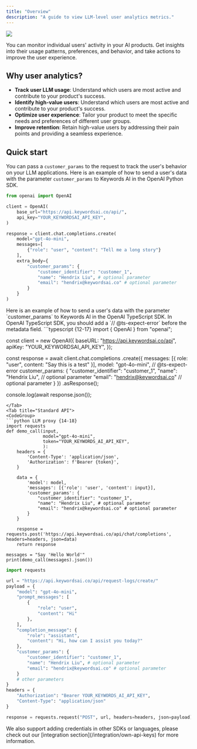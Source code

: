 ```yaml
---
title: "Overview"
description: "A guide to view LLM-level user analytics metrics."
---
```


<Frame>
<img src="https://keywordsai-static.s3.us-east-1.amazonaws.com/docs/observability/overview/users.png" />
</Frame>

You can monitor individual users' activity in your AI products. Get insights into their usage patterns, preferences, and behavior, and take actions to improve the user experience.

## Why user analytics?
- **Track user LLM usage**: Understand which users are most active and contribute to your product's success.
- **Identify high-value users**: Understand which users are most active and contribute to your product's success.
- **Optimize user experience**: Tailor your product to meet the specific needs and preferences of different user groups.
- **Improve retention**: Retain high-value users by addressing their pain points and providing a seamless experience.

## Quick start

You can pass a `customer_params` to the request to track the user's behavior on your LLM applications.
<Tabs>
<Tab title="OpenAI Python SDK">
Here is an example of how to send a user's data with the parameter `customer_params` to Keywords AI in the OpenAI Python SDK.
```python {13-19}
from openai import OpenAI

client = OpenAI(
    base_url="https://api.keywordsai.co/api/",
    api_key="YOUR_KEYWORDSAI_API_KEY",
)

response = client.chat.completions.create(
    model="gpt-4o-mini",
    messages=[
        {"role": "user", "content": "Tell me a long story"}
    ],
    extra_body={
        "customer_params": {
            "customer_identifier": "customer_1",
            "name": "Hendrix Liu", # optional parameter 
            "email": "hendrix@keywordsai.co" # optional parameter
        }
    }
)
```
</Tab>
<Tab title="OpenAI TypeScript SDK">
Here is an example of how to send a user's data with the parameter `customer_params` to Keywords AI in the OpenAI TypeScript SDK. In OpenAI TypeScript SDK, you should add a `// @ts-expect-error` before the metadata field.
```typescript {12-17}
import { OpenAI } from "openai";

const client = new OpenAI({
  baseURL: "https://api.keywordsai.co/api",
  apiKey: "YOUR_KEYWORDSAI_API_KEY",
});

const response = await client.chat.completions
  .create({
    messages: [{ role: "user", content: "Say this is a test" }],
    model: "gpt-4o-mini",
    // @ts-expect-error
    customer_params: {
        "customer_identifier": "customer_1",
        "name": "Hendrix Liu", // optional parameter
        "email": "hendrix@keywordsai.co" // optional parameter
    }
  })
  .asResponse();

console.log(await response.json());
```
</Tab>
<Tab title="Standard API">
<CodeGroup>
```python LLM proxy {14-18}
import requests
def demo_call(input, 
              model="gpt-4o-mini",
              token="YOUR_KEYWORDS_AI_API_KEY",
              ):
    headers = {
        'Content-Type': 'application/json',
        'Authorization': f'Bearer {token}',
    }

    data = {
        'model': model,
        'messages': [{'role': 'user', 'content': input}],
        'customer_params': {
            "customer_identifier": "customer_1",
            "name": "Hendrix Liu", # optional parameter
            "email": "hendrix@keywordsai.co" # optional parameter
        }
    }

    response = requests.post('https://api.keywordsai.co/api/chat/completions', headers=headers, json=data)
    return response

messages = "Say 'Hello World'"
print(demo_call(messages).json())
```


```python Async logging {16-20}
import requests

url = "https://api.keywordsai.co/api/request-logs/create/"
payload = {
    "model": "gpt-4o-mini",
    "prompt_messages": [
        {
            "role": "user",
            "content": "Hi"
        },
    ],
    "completion_message": {
        "role": "assistant",
        "content": "Hi, how can I assist you today?"
    },
    "customer_params": {
        "customer_identifier": "customer_1",
        "name": "Hendrix Liu", # optional parameter
        "email": "hendrix@keywordsai.co" # optional parameter
    }
    # other parameters
}
headers = {
    "Authorization": "Bearer YOUR_KEYWORDS_AI_API_KEY",
    "Content-Type": "application/json"
}

response = requests.request("POST", url, headers=headers, json=payload)
```
</CodeGroup>
</Tab>
<Tab title="Other SDKs">
We also support adding credentials in other SDKs or languages, please check out our [integration section](/integration/own-api-keys) for more information.
</Tab>
</Tabs>
